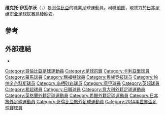 {{noteTA
|G1=Football
|G2=uefa
|G3=南美球會
|G4=EPL
|1=zh-hans:伊瓦尔沃;zh-hk:伊巴保;zh-tw:伊瓦爾沃;
}}

{{Infobox football biography
| name                = 维克托·伊瓦尔沃<br />Víctor Ibarbo
| image               = Víctor Ibarbo.jpg
| image_size          = 200
| caption             = 2012年3月伊巴保在[[卡利亞里足球會|卡利亞里]]
| fullname            = Segundo Víctor Ibarbo Guerrero
| height              = {{Height|m=1.88}}
| birth_date          = {{Birth date and age|1990|05|19|df=y}}
| birth_place         = [[哥倫比亞|哥倫比亞]][[圖馬科|圖馬科]]
| currentclub         = [[鳥棲砂岩|鳥棲砂岩]]
| clubnumber          = 32
| position            = [[前鋒|前鋒]]
| youthyears1         = 2001–2008
| youthclubs1         = Club La Cantera
| years1              = 2008–2011 
| clubs1              = [[國民競技|國民競技]] 
| caps1               = 102 
| goals1              = 6
| years2              = 2011–2017 
| clubs2              = [[卡利亚里足球俱乐部|卡利亚里]] 
| caps2               = 116 
| goals2              = 15
| years3              = 2015 
| clubs3              = → [[羅馬體育俱樂部|羅馬]]（租借）
| caps3               = 12<!--LEAGUE ONLY--> 
| goals3              = 0
| years4              = 2015–2016 
| clubs4              = → [[沃特福德足球俱乐部|沃特福德]]（租借）
| caps4               = 4<!--LEAGUE ONLY--> 
| goals4              = 0
| years5              = 2016 
| clubs5              = → [[國民競技|國民競技]]（租借）
| caps5               = 11 
| goals5              = 1
| years6              = 2016–2017 
| clubs6              = → [[帕纳辛奈科斯足球俱乐部|帕纳辛奈科斯]]（租借）
| caps6               = 8<!--LEAGUE ONLY--> 
| goals6              = 0<!--LEAGUE ONLY-->
| years7 = 2017
| clubs7 = → [[鳥棲砂岩|鳥棲砂岩]]（租借）
| caps7 = 25
| goals7 = 5
| years8 = 2018–
| clubs8 = [[鳥棲砂岩|鳥棲砂岩]]
| caps8  = 7
| goals8 = 2
| nationalyears1      = 2007–2010
| nationalteam1       = [[哥倫比亞20歲以下國家足球隊|哥倫比亞U20]]
| nationalcaps1       = 8
| nationalgoals1      = 1
| nationalyears2      = 2010–
| nationalteam2       = [[哥倫比亞國家足球隊|哥倫比亞]]
| nationalcaps2       = 15
| nationalgoals2      = 1
| club-update         = 1 July 2016
| nationalteam-update = 22:58, 26 June 2015 (UTC)
}}

'''维克托·伊瓦尔沃'''（{{lang-es|'''Segundo Víctor Ibarbo Guerrero'''}}，{{bd|1990年|5月19日}}）是[[哥倫比亞|哥倫比亞]]的職業足球運動員，司職[[前鋒|前鋒]]，現效力於[[日本甲组职业足球联赛|日本甲组职业足球联赛]][[鳥棲砂岩|鳥棲砂岩]]。

==參考==
{{Reflist}}

==外部連結==
* {{Soccerway|segundo-victor-ibarbo-guerrero/71325}}

{{2014年世界杯足球赛哥伦比亚参赛名单}}

{{DEFAULTSORT:Ibarbo, Victor}}
[[Category:哥倫比亞足球運動員|Category:哥倫比亞足球運動員]]
[[Category:足球前鋒|Category:足球前鋒]]
[[Category:卡利亞里球員|Category:卡利亞里球員]]
[[Category:羅馬球員|Category:羅馬球員]]
[[Category:屈福特球員|Category:屈福特球員]]
[[Category:民族竞技球员|Category:民族竞技球员]]
[[Category:帕纳辛奈科斯球员|Category:帕纳辛奈科斯球员]]
[[Category:鸟栖砂岩球员|Category:鸟栖砂岩球员]]
[[Category:意甲球員|Category:意甲球員]]
[[Category:英超球員|Category:英超球員]]
[[Category:希超球員|Category:希超球員]]
[[Category:日職球員|Category:日職球員]]
[[Category:意大利外籍足球運動員|Category:意大利外籍足球運動員]]
[[Category:英格蘭外籍足球運動員|Category:英格蘭外籍足球運動員]]
[[Category:希臘外籍足球運動員|Category:希臘外籍足球運動員]]
[[Category:日本旅外足球運動員|Category:日本旅外足球運動員]]
[[Category:哥倫比亞旅外足球運動員|Category:哥倫比亞旅外足球運動員]]
[[Category:2014年世界盃足球賽球員|Category:2014年世界盃足球賽球員]]